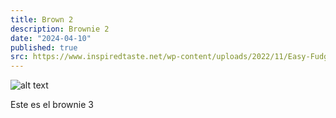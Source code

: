 ```yaml
---
title: Brown 2
description: Brownie 2
date: "2024-04-10"
published: true
src: https://www.inspiredtaste.net/wp-content/uploads/2022/11/Easy-Fudgy-Brownies-Recipe-2-1200-1200x800.jpg
---
```


![alt text](https://www.inspiredtaste.net/wp-content/uploads/2022/11/Easy-Fudgy-Brownies-Recipe-2-1200-1200x800.jpg)

Este es el brownie 3